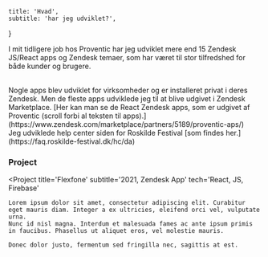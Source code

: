     title: 'Hvad',
    subtitle: 'har jeg udviklet?',
}

I mit tidligere job hos Proventic har jeg udviklet mere end 15 Zendesk JS/React apps og Zendesk temaer,
som har været til stor tilfredshed for både kunder og brugere.

<br />
Nogle apps blev udviklet for virksomheder og er installeret privat i deres Zendesk.
Men de fleste apps udviklede jeg til at blive udgivet i Zendesk Marketplace.
[Her kan man se de React Zendesk apps, som er udgivet af Proventic
(scroll forbi al teksten til apps).](https://www.zendesk.com/marketplace/partners/5189/proventic-aps/)

<br />
Jeg udviklede help center siden for Roskilde Festival [som findes her.](https://faq.roskilde-festival.dk/hc/da)

<br />

### Project
<Project
    title='Flexfone'
    subtitle='2021, Zendesk App'
    tech='React, JS, Firebase'
>
    Lorem ipsum dolor sit amet, consectetur adipiscing elit. Curabitur eget mauris diam. Integer a ex ultricies, eleifend orci vel, vulputate urna.
    Nunc id nisl magna. Interdum et malesuada fames ac ante ipsum primis in faucibus. Phasellus ut aliquet eros, vel molestie mauris.

    Donec dolor justo, fermentum sed fringilla nec, sagittis at est.
</Project>
